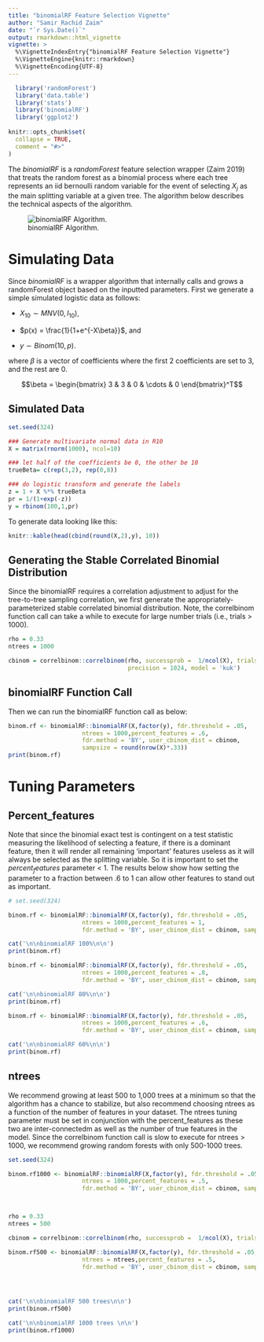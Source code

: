 ```yaml
---
title: "binomialRF Feature Selection Vignette"
author: "Samir Rachid Zaim"
date: "`r Sys.Date()`"
output: rmarkdown::html_vignette
vignette: >
  %\VignetteIndexEntry{"binomialRF Feature Selection Vignette"}
  %\VignetteEngine{knitr::rmarkdown}
  %\VignetteEncoding{UTF-8}
---
```


```r
  library('randomForest')
  library('data.table')
  library('stats')
  library('binomialRF')
  library('ggplot2')
  
knitr::opts_chunk$set(
  collapse = TRUE,
  comment = "#>"
)
```


The $\textit{binomialRF}$ is a $\textit{randomForest}$ feature selection wrapper (Zaim 2019) that treats the random forest as a binomial process where each tree represents an iid bernoulli random variable for the event of selecting $X_j$ as the main splitting variable at a given tree. The algorithm below describes the technical aspects of the algorithm.

\begin{algorithm} 
\caption{binomialRF Feature Selection Algorithm } 
\label{alg1} 
\begin{algorithmic}
  \For{i=1:N}
    \State Grow $T_{i}$
    \State $S_{ij} =   \left\{
\begin{array}{ll}
      1 & X_j \text{ is splitting variable at root node by } T_i \\
      0 & \text{otherwise} \\
 \end{array} 
\right. $
    \State $S \gets S_{ij}$
  \EndFor
  \State $S_j = \sum_{i=1}^N S_{ij}= \sum_{i=1}^N I[X_j \in root(T_i)]$
  \State $S_j \sim \text{binomial}(N,p_0), \hspace{6mm} \text{where } p_0=\bigg(1 - \prod_{i=1}^m\frac{L-i}{L-(i-1)} \bigg)\frac{1}{m}$.
  \State Test for Significance
  \State Adjust for Multiple Comparisons

\end{algorithmic}
\end{algorithm}

![binomialRF Algorithm.](algorithm.png)

# Simulating Data
Since $\textit{binomialRF}$ is a wrapper algorithm that internally calls and grows a randomForest object based on the inputted parameters. First we generate a simple simulated logistic data as follows: 

* $X_{10}\sim MNV(0, I_{10})$, 


* $p(x) = \frac{1}{1+e^{-X\beta}}$, and

* $y \sim Binom(10,p)$.

where $\beta$ is a vector of coefficients where the first 2 coefficients are set to 3, and the rest are 0. 

$$\beta = \begin{bmatrix} 3 & 3 & 0  & \cdots & 0  \end{bmatrix}^T$$

## Simulated Data

```r
set.seed(324)

### Generate multivariate normal data in R10
X = matrix(rnorm(1000), ncol=10)

### let half of the coefficients be 0, the other be 10
trueBeta= c(rep(3,2), rep(0,8))

### do logistic transform and generate the labels
z = 1 + X %*% trueBeta    
pr = 1/(1+exp(-z))        
y = rbinom(100,1,pr)

```
To generate data looking like this: 
```r
knitr::kable(head(cbind(round(X,2),y), 10))
```

## Generating the Stable Correlated Binomial Distribution

Since the binomialRF requires a correlation adjustment to adjust for the tree-to-tree sampling correlation, we first generate the appropriately-parameterized stable correlated binomial distribution. Note, the correlbinom function call can take a while to execute for large number trials (i.e., trials > 1000). 

```r
rho = 0.33
ntrees = 1000

cbinom = correlbinom::correlbinom(rho, successprob =  1/ncol(X), trials = ntrees, 
                                  precision = 1024, model = 'kuk')

```

## binomialRF Function Call

Then we can run the binomialRF function call as below:

```r
binom.rf <- binomialRF::binomialRF(X,factor(y), fdr.threshold = .05,
                     ntrees = 1000,percent_features = .6,
                     fdr.method = 'BY', user_cbinom_dist = cbinom, 
                     sampsize = round(nrow(X)*.33))
print(binom.rf)

```

# Tuning Parameters

## Percent_features

Note that since the binomial exact test is contingent on a test statistic measuring the likelihood of selecting a feature, if there is a dominant feature, then it will render all remaining 'important' features useless as it will always be selected as the splitting variable. So it is important to set the $percent_features$ parameter < 1. The results below show how setting the parameter to a fraction between .6 to 1 can allow other features to stand out as important. 

```r
# set.seed(324)

binom.rf <- binomialRF::binomialRF(X,factor(y), fdr.threshold = .05,
                     ntrees = 1000,percent_features = 1,
                     fdr.method = 'BY', user_cbinom_dist = cbinom, sampsize = round(nrow(X)*.33))

cat('\n\nbinomialRF 100%\n\n')
print(binom.rf)

binom.rf <- binomialRF::binomialRF(X,factor(y), fdr.threshold = .05,
                     ntrees = 1000,percent_features = .8,
                     fdr.method = 'BY', user_cbinom_dist = cbinom, sampsize = round(nrow(X)*.33))

cat('\n\nbinomialRF 80%\n\n')
print(binom.rf)

binom.rf <- binomialRF::binomialRF(X,factor(y), fdr.threshold = .05,
                     ntrees = 1000,percent_features = .6,
                     fdr.method = 'BY', user_cbinom_dist = cbinom, sampsize = round(nrow(X)*.33))

cat('\n\nbinomialRF 60%\n\n')
print(binom.rf)
```

## ntrees

We recommend growing at least 500 to 1,000 trees at a minimum so that the algorithm has a chance to stabilize, but also recommend choosing ntrees as a function of the number of features in your dataset. The ntrees tuning parameter must be set in conjunction with the percent_features as these two are inter-connectedm as well as the number of true features in the model. Since the correlbinom function call is slow to execute for ntrees > 1000, we recommend growing random forests with only 500-1000 trees. 


```r
set.seed(324)

binom.rf1000 <- binomialRF::binomialRF(X,factor(y), fdr.threshold = .05,
                     ntrees = 1000,percent_features = .5,
                     fdr.method = 'BY', user_cbinom_dist = cbinom, sampsize = round(nrow(X)*.33))



rho = 0.33
ntrees = 500

cbinom = correlbinom::correlbinom(rho, successprob =  1/ncol(X), trials = ntrees, precision = 1024, model = 'kuk')

binom.rf500 <- binomialRF::binomialRF(X,factor(y), fdr.threshold = .05,
                     ntrees = ntrees,percent_features = .5,
                     fdr.method = 'BY', user_cbinom_dist = cbinom, sampsize = round(nrow(X)*.33))




cat('\n\nbinomialRF 500 trees\n\n')
print(binom.rf500)

cat('\n\nbinomialRF 1000 trees \n\n')
print(binom.rf1000)

```
